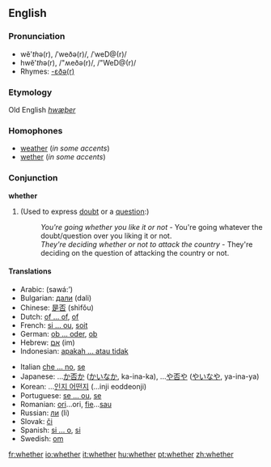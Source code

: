 ==English==

{{rank|during|several|either|338|whether|city|held|help}}

===Pronunciation===
*wĕ'<i>th</i>ə(r), /ˈweðə(r)/, /ˈweD@(r)/
*hwĕ'<i>th</i>ə(r), /"ʍeðə(r)/, /"WeD@(r)/
*Rhymes: [[Rhymes:English:-ɛðə(r)|-ɛðə(r)]]
===Etymology===
Old English ''[[hwæþer]]''

===Homophones===
*[[weather]] (''in some accents'')
*[[wether]] (''in some accents'')

===Conjunction===
'''whether'''
# (Used to express [[doubt]] or a [[question]]:)
#:''You're going whether you like it or not'' - You're going whatever the doubt/question over you liking it or not.
#:''They're deciding whether or not to attack the country'' - They're deciding on the question of attacking the country or not.

====Translations====
{{top}}
*Arabic: {{ARchar|[[سواء]]}} (sawá:’)
*Bulgarian: [[дали]] (dali)
*Chinese: [[是否]] (shìfǒu)
*Dutch: [[of ... of]], [[of#Dutch|of]]
*French: [[si ... ou]], [[soit]]
*German: [[ob ... oder]], [[ob]]
*Hebrew: [[אם]] (im)
*Indonesian: [[apakah ... atau tidak]]
{{mid}}
*Italian [[che ... no]], [[se#Italian|se]]
*Japanese: ...[[か否か]] ([[かいなか]], ka-ina-ka), ...[[や否や]] ([[やいなや]], ya-ina-ya)
*Korean: ...[[인지 어떤지]] (...inji eoddeonji)
*Portuguese: [[se ... ou]], [[se#Portuguese|se]]
*Romanian: [[ori]]...ori, [[fie]]...[[sau]]
*Russian: [[ли]] (li)
*Slovak: [[či]]
*Spanish: [[si ... o]], [[si#Spanish|si]]
*Swedish: [[om]]
{{bottom}}

[[fr:whether]]
[[io:whether]]
[[it:whether]]
[[hu:whether]]
[[pt:whether]]
[[zh:whether]]